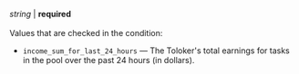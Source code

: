 _string_ \| **required**<br/><br/>Values that are checked in the condition:

- `income_sum_for_last_24_hours` — The Toloker's total earnings for tasks in the pool over the past 24 hours (in dollars).